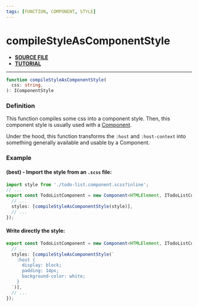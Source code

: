 ```yaml
---
tags: [FUNCTION, COMPONENT, STYLE]
---
```


# compileStyleAsComponentStyle

- **[SOURCE FILE](https://github.com/lirx-js/dom/blob/main/src/component/style/compile-style-as-component-style.ts)**
- **[TUTORIAL](/docs/documentation/component/component/#style)**

---

```ts
function compileStyleAsComponentStyle(
  css: string,
): IComponentStyle
```

### Definition

This function compiles some css into a component style.
Then, this component style is usually used with a [Component](/docs/reference/component/).

Under the hood, this function transforms the `:host` and `:host-context` into something generally available and usable by a Component.

### Example

#### (best) - Import the style from an `.scss` file:

```ts title="todo-list.component.ts"
import style from './todo-list.component.scss?inline';
// ...
export const TodoListComponent = new Component<HTMLElement, ITodoListComponentData, ITemplateData>({
  // ...
  styles: [compileStyleAsComponentStyle(style)],
  // ...
});
```


#### Write directly the style:

```ts title="todo-list.component.ts"
export const TodoListComponent = new Component<HTMLElement, ITodoListComponentData, ITemplateData>({
  // ...
  styles: [compileStyleAsComponentStyle(`
    :host {
      display: block;
      padding: 14px;
      background-color: white;
    }
  `)],
  // ...
});
```



